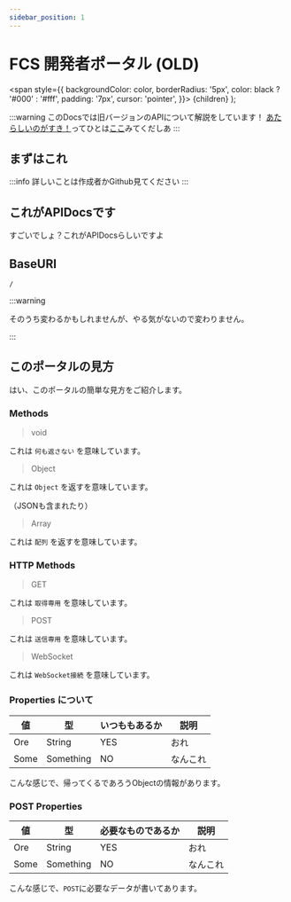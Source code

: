 ```yaml
---
sidebar_position: 1
---
```


# FCS 開発者ポータル (OLD)

  <span
    style={{
      backgroundColor: color,
      borderRadius: '5px',
      color: black ? '#000' : '#fff',
      padding: '7px',
      cursor: 'pointer',
    }}>
    {children}
  </span>
);

:::warning
  このDocsでは旧バージョンのAPIについて解説をしています！
  [あたらしいのがすき！](/api/intro)ってひとは[ここ](/api/intro)みてくだしあ
:::

## まずはこれ

:::info
    詳しいことは作成者かGithub見てください
:::

## これがAPIDocsです

すごいでしょ？これがAPIDocsらしいですよ

## BaseURI

```
/
```

:::warning

そのうち変わるかもしれませんが、やる気がないので変わりません。

:::

## このポータルの見方

はい、このポータルの簡単な見方をご紹介します。

### Methods

> <Highlight color="#c1000f"> void </Highlight>


これは `何も返さない` を意味しています。

> <Highlight color="#c1c10f"> Object </Highlight>


これは `Object` を返すを意味しています。

（JSONも含まれたり）

> <Highlight color="#ff660f"> Array </Highlight>


これは `配列` を返すを意味しています。

### HTTP Methods

> <Highlight color="#00ccff"> GET </Highlight>


これは `取得専用` を意味しています。

> <Highlight color="#ffcc22"> POST </Highlight>


これは `送信専用` を意味しています。

> <Highlight color="#ffc0ff"> WebSocket </Highlight>


これは `WebSocket接続` を意味しています。

### Properties について

| 値 | 型 | いつももあるか | 説明 |
| --- | --- | --- | --- |
| Ore | String | YES | おれ |
| Some | Something | NO | なんこれ |

こんな感じで、帰ってくるであろうObjectの情報があります。

### POST Properties

| 値 | 型 | 必要なものであるか | 説明 |
| --- | --- | --- | --- |
| Ore | String | YES | おれ |
| Some | Something | NO | なんこれ |

こんな感じで、`POST`に必要なデータが書いてあります。

